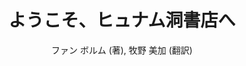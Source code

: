 ---
title: "ようこそ、ヒュナム洞書店へ"
author: "ファン ボルム (著), 牧野 美加 (翻訳)"
page: 368
isbn: "4087735249"
publishDate: 2023-9-26
publisher: "集英社"
addDate: 2025-02-10
amazonLink: ""
kindleLink: ""
audibleLink: ""
---